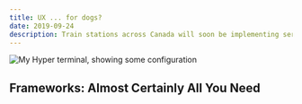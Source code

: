 ```yaml
---
title: UX ... for dogs?
date: 2019-09-24
description: Train stations across Canada will soon be implementing service animal relief areas. Here's how VIA made sure the dogs' user experience was a solid 10/10.
---
```


![My Hyper terminal, showing some configuration](./result.png)

## Frameworks: Almost Certainly All You Need


